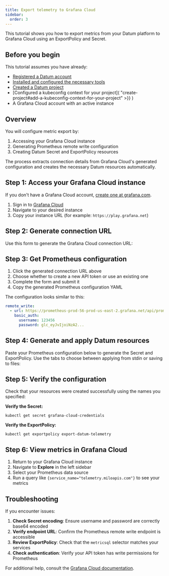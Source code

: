 ```yaml
---
title: Export telemetry to Grafana Cloud
sidebar:
  order: 3
---
```



This tutorial shows you how to export metrics from your Datum platform to
Grafana Cloud using an ExportPolicy and Secret.

## Before you begin

This tutorial assumes you have already:

- [Registered a Datum account](../get-started/)
- [Installed and configured the necessary tools](../tasks/tools.md)
- [Created a Datum project](../tasks/create-project/)
- [Configured a kubeconfig context for your project](
    "create-project#add-a-kubeconfig-context-for-your-project" >}} )
- A Grafana Cloud account with an active instance

## Overview

You will configure metric export by:

1. Accessing your Grafana Cloud instance
2. Generating Prometheus remote write configuration
3. Creating Datum Secret and ExportPolicy resources

The process extracts connection details from Grafana Cloud's generated
configuration and creates the necessary Datum resources automatically.

## Step 1: Access your Grafana Cloud instance

If you don't have a Grafana Cloud account,
<a href="https://grafana.com/" target="_blank">create one at grafana.com</a>.

1. Sign in to <a href="https://grafana.com/auth/sign-up/" target="_blank">Grafana Cloud</a>
2. Navigate to your desired instance
3. Copy your instance URL (for example: `https://play.grafana.net`)

## Step 2: Generate connection URL

Use this form to generate the Grafana Cloud connection URL:

<GrafanaUrlGenerator />

## Step 3: Get Prometheus configuration

1. Click the generated connection URL above
2. Choose whether to create a new API token or use an existing one
3. Complete the form and submit it
4. Copy the generated Prometheus configuration YAML

The configuration looks similar to this:

```yaml
remote_write:
  - url: https://prometheus-prod-56-prod-us-east-2.grafana.net/api/prom/push
    basic_auth:
      username: 123456
      password: glc_eyJvIjoiNzA2...
```

## Step 4: Generate and apply Datum resources

Paste your Prometheus configuration below to generate the Secret and
ExportPolicy. Use the tabs to choose between applying from stdin or saving to
files:

<GrafanaResourceGenerator />

## Step 5: Verify the configuration

Check that your resources were created successfully using the names you specified:

**Verify the Secret:**

```shell
kubectl get secret grafana-cloud-credentials
```

**Verify the ExportPolicy:**

```shell
kubectl get exportpolicy export-datum-telemetry
```

## Step 6: View metrics in Grafana Cloud

1. Return to your Grafana Cloud instance
2. Navigate to **Explore** in the left sidebar
3. Select your Prometheus data source
4. Run a query like `{service_name="telemetry.miloapis.com"}` to see your metrics

## Troubleshooting

If you encounter issues:

1. **Check Secret encoding**: Ensure username and password are correctly base64
   encoded
2. **Verify endpoint URL**: Confirm the Prometheus remote write endpoint is
   accessible
3. **Review ExportPolicy**: Check that the `metricsql` selector matches your
   services
4. **Check authentication**: Verify your API token has write permissions for
   Prometheus

For additional help, consult the [Grafana Cloud documentation](https://grafana.com/docs/grafana-cloud/).
